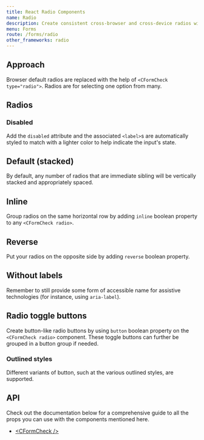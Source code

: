 ```yaml
---
title: React Radio Components
name: Radio
description: Create consistent cross-browser and cross-device radios with our React radio component.
menu: Forms
route: /forms/radio
other_frameworks: radio
---
```


## Approach

Browser default radios are replaced with the help of `<CFormCheck type="radio">`. Radios are for selecting one option from many.

## Radios


<ExampleSnippet code={RadioExampleTS} componentName="React Form Radio">
  <RadioExample />
</ExampleSnippet>

### Disabled

Add the `disabled` attribute and the associated `<label>`s are automatically styled to match with a lighter color to help indicate the input's state.


<ExampleSnippet code={RadioDisabledExampleTS} componentName="React Form Radio">
  <RadioDisabledExample />
</ExampleSnippet>

## Default (stacked)

By default, any number of radios that are immediate sibling will be vertically stacked and appropriately spaced.


<ExampleSnippet code={RadioStackedExampleTS} componentName="React Form Radio">
  <RadioStackedExample />
</ExampleSnippet>


## Inline

Group radios on the same horizontal row by adding `inline` boolean property to any `<CFormCheck radio>`.


<ExampleSnippet code={RadioInlineExampleTS} componentName="React Form Radio">
  <RadioInlineExample />
</ExampleSnippet>

## Reverse 

Put your radios on the opposite side by adding `reverse` boolean property.


<ExampleSnippet code={RadioReverseExampleTS} componentName="React Form Radio">
  <RadioReverseExample />
</ExampleSnippet>

## Without labels

Remember to still provide some form of accessible name for assistive technologies (for instance, using `aria-label`).


<ExampleSnippet code={RadioWithoutLabelsExampleTS} componentName="React Form Radio">
  <RadioWithoutLabelsExample />
</ExampleSnippet>

## Radio toggle buttons

Create button-like radio buttons by using `button` boolean property on the `<CFormCheck radio>` component. These toggle buttons can further be grouped in a button group if needed.


<ExampleSnippet code={RadioToggleButtonsExampleTS} componentName="React Form Radio">
  <RadioToggleButtonsExample />
</ExampleSnippet>

### Outlined styles

Different variants of button, such at the various outlined styles, are supported.


<ExampleSnippet code={RadioToggleButtonsOutlinedStylesExampleTS} componentName="React Form Radio">
  <RadioToggleButtonsOutlinedStylesExample />
</ExampleSnippet>

## API

Check out the documentation below for a comprehensive guide to all the props you can use with the components mentioned here.

- [&lt;CFormCheck /&gt;](./api/#cformcheck)
